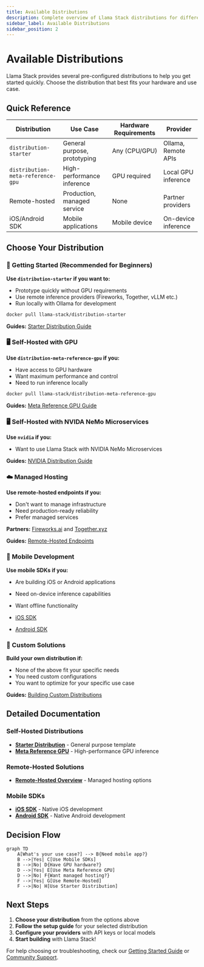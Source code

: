 ```yaml
---
title: Available Distributions
description: Complete overview of Llama Stack distributions for different use cases and hardware
sidebar_label: Available Distributions
sidebar_position: 2
---
```



# Available Distributions

Llama Stack provides several pre-configured distributions to help you get started quickly. Choose the distribution that best fits your hardware and use case.

## Quick Reference

| Distribution | Use Case | Hardware Requirements | Provider |
|--------------|----------|----------------------|----------|
| `distribution-starter` | General purpose, prototyping | Any (CPU/GPU) | Ollama, Remote APIs |
| `distribution-meta-reference-gpu` | High-performance inference | GPU required | Local GPU inference |
| Remote-hosted | Production, managed service | None | Partner providers |
| iOS/Android SDK | Mobile applications | Mobile device | On-device inference |

## Choose Your Distribution

### 🚀 Getting Started (Recommended for Beginners)

**Use `distribution-starter` if you want to:**
- Prototype quickly without GPU requirements
- Use remote inference providers (Fireworks, Together, vLLM etc.)
- Run locally with Ollama for development

```bash
docker pull llama-stack/distribution-starter
```

**Guides:** [Starter Distribution Guide](./self_hosted_distro/starter)

### 🖥️ Self-Hosted with GPU

**Use `distribution-meta-reference-gpu` if you:**
- Have access to GPU hardware
- Want maximum performance and control
- Need to run inference locally

```bash
docker pull llama-stack/distribution-meta-reference-gpu
```

**Guides:** [Meta Reference GPU Guide](./self_hosted_distro/meta_reference_gpu)

### 🖥️ Self-Hosted with NVIDA NeMo Microservices

**Use `nvidia` if you:**
- Want to use Llama Stack with NVIDIA NeMo Microservices

**Guides:** [NVIDIA Distribution Guide](./self_hosted_distro/nvidia)

### ☁️ Managed Hosting

**Use remote-hosted endpoints if you:**
- Don't want to manage infrastructure
- Need production-ready reliability
- Prefer managed services

**Partners:** [Fireworks.ai](https://fireworks.ai) and [Together.xyz](https://together.xyz)

**Guides:** [Remote-Hosted Endpoints](./remote_hosted_distro/)

### 📱 Mobile Development

**Use mobile SDKs if you:**
- Are building iOS or Android applications
- Need on-device inference capabilities
- Want offline functionality

- [iOS SDK](./ondevice_distro/ios_sdk)
- [Android SDK](./ondevice_distro/android_sdk)

### 🔧 Custom Solutions

**Build your own distribution if:**
- None of the above fit your specific needs
- You need custom configurations
- You want to optimize for your specific use case

**Guides:** [Building Custom Distributions](./building_distro)

## Detailed Documentation

### Self-Hosted Distributions

- **[Starter Distribution](./self_hosted_distro/starter)** - General purpose template
- **[Meta Reference GPU](./self_hosted_distro/meta_reference_gpu)** - High-performance GPU inference

### Remote-Hosted Solutions

- **[Remote-Hosted Overview](./remote_hosted_distro/)** - Managed hosting options

### Mobile SDKs

- **[iOS SDK](./ondevice_distro/ios_sdk)** - Native iOS development
- **[Android SDK](./ondevice_distro/android_sdk)** - Native Android development

## Decision Flow

```mermaid
graph TD
    A[What's your use case?] --> B{Need mobile app?}
    B -->|Yes| C[Use Mobile SDKs]
    B -->|No| D{Have GPU hardware?}
    D -->|Yes| E[Use Meta Reference GPU]
    D -->|No| F{Want managed hosting?}
    F -->|Yes| G[Use Remote-Hosted]
    F -->|No| H[Use Starter Distribution]
```

## Next Steps

1. **Choose your distribution** from the options above
2. **Follow the setup guide** for your selected distribution
3. **Configure your providers** with API keys or local models
4. **Start building** with Llama Stack!

For help choosing or troubleshooting, check our [Getting Started Guide](/docs/getting-started/) or [Community Support](https://github.com/llama-stack/llama-stack/discussions).
